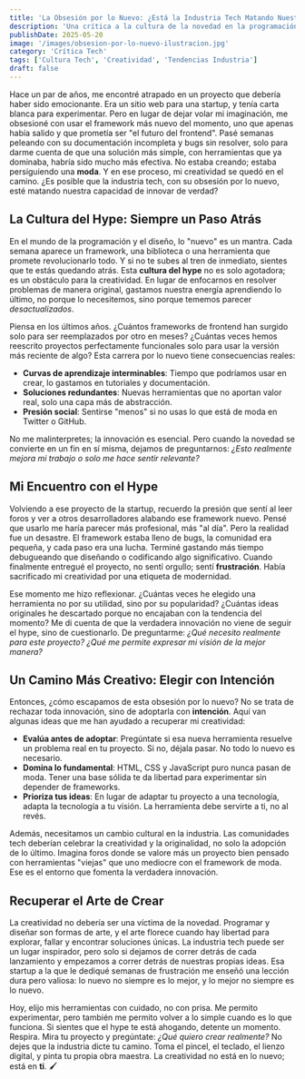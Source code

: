 ```yaml
---
title: 'La Obsesión por lo Nuevo: ¿Está la Industria Tech Matando Nuestra Creatividad? 🛠️'
description: 'Una crítica a la cultura de la novedad en la programación y el diseño, explorando cómo la presión por adoptar lo último puede sofocar la creatividad y el pensamiento original.'
publishDate: 2025-05-20
image: '/images/obsesion-por-lo-nuevo-ilustracion.jpg'
category: 'Crítica Tech'
tags: ['Cultura Tech', 'Creatividad', 'Tendencias Industria']
draft: false
---
```


Hace un par de años, me encontré atrapado en un proyecto que debería haber sido emocionante. Era un sitio web para una startup, y tenía carta blanca para experimentar. Pero en lugar de dejar volar mi imaginación, me obsesioné con usar el framework más nuevo del momento, uno que apenas había salido y que prometía ser "el futuro del frontend". Pasé semanas peleando con su documentación incompleta y bugs sin resolver, solo para darme cuenta de que una solución más simple, con herramientas que ya dominaba, habría sido mucho más efectiva. No estaba creando; estaba persiguiendo una **moda**. Y en ese proceso, mi creatividad se quedó en el camino. ¿Es posible que la industria tech, con su obsesión por lo nuevo, esté matando nuestra capacidad de innovar de verdad?

## La Cultura del Hype: Siempre un Paso Atrás

En el mundo de la programación y el diseño, lo "nuevo" es un mantra. Cada semana aparece un framework, una biblioteca o una herramienta que promete revolucionarlo todo. Y si no te subes al tren de inmediato, sientes que te estás quedando atrás. Esta **cultura del hype** no es solo agotadora; es un obstáculo para la creatividad. En lugar de enfocarnos en resolver problemas de manera original, gastamos nuestra energía aprendiendo lo último, no porque lo necesitemos, sino porque tememos parecer _desactualizados_.

Piensa en los últimos años. ¿Cuántos frameworks de frontend han surgido solo para ser reemplazados por otro en meses? ¿Cuántas veces hemos reescrito proyectos perfectamente funcionales solo para usar la versión más reciente de algo? Esta carrera por lo nuevo tiene consecuencias reales:

- **Curvas de aprendizaje interminables**: Tiempo que podríamos usar en crear, lo gastamos en tutoriales y documentación.
- **Soluciones redundantes**: Nuevas herramientas que no aportan valor real, solo una capa más de abstracción.
- **Presión social**: Sentirse "menos" si no usas lo que está de moda en Twitter o GitHub.

No me malinterpretes; la innovación es esencial. Pero cuando la novedad se convierte en un fin en sí misma, dejamos de preguntarnos: _¿Esto realmente mejora mi trabajo o solo me hace sentir relevante?_

## Mi Encuentro con el Hype

Volviendo a ese proyecto de la startup, recuerdo la presión que sentí al leer foros y ver a otros desarrolladores alabando ese framework nuevo. Pensé que usarlo me haría parecer más profesional, más "al día". Pero la realidad fue un desastre. El framework estaba lleno de bugs, la comunidad era pequeña, y cada paso era una lucha. Terminé gastando más tiempo debugueando que diseñando o codificando algo significativo. Cuando finalmente entregué el proyecto, no sentí orgullo; sentí **frustración**. Había sacrificado mi creatividad por una etiqueta de modernidad.

Ese momento me hizo reflexionar. ¿Cuántas veces he elegido una herramienta no por su utilidad, sino por su popularidad? ¿Cuántas ideas originales he descartado porque no encajaban con la tendencia del momento? Me di cuenta de que la verdadera innovación no viene de seguir el hype, sino de cuestionarlo. De preguntarme: _¿Qué necesito realmente para este proyecto? ¿Qué me permite expresar mi visión de la mejor manera?_

## Un Camino Más Creativo: Elegir con Intención

Entonces, ¿cómo escapamos de esta obsesión por lo nuevo? No se trata de rechazar toda innovación, sino de adoptarla con **intención**. Aquí van algunas ideas que me han ayudado a recuperar mi creatividad:

- **Evalúa antes de adoptar**: Pregúntate si esa nueva herramienta resuelve un problema real en tu proyecto. Si no, déjala pasar. No todo lo nuevo es necesario.
- **Domina lo fundamental**: HTML, CSS y JavaScript puro nunca pasan de moda. Tener una base sólida te da libertad para experimentar sin depender de frameworks.
- **Prioriza tus ideas**: En lugar de adaptar tu proyecto a una tecnología, adapta la tecnología a tu visión. La herramienta debe servirte a ti, no al revés.

Además, necesitamos un cambio cultural en la industria. Las comunidades tech deberían celebrar la creatividad y la originalidad, no solo la adopción de lo último. Imagina foros donde se valore más un proyecto bien pensado con herramientas "viejas" que uno mediocre con el framework de moda. Ese es el entorno que fomenta la verdadera innovación.

## Recuperar el Arte de Crear

La creatividad no debería ser una víctima de la novedad. Programar y diseñar son formas de arte, y el arte florece cuando hay libertad para explorar, fallar y encontrar soluciones únicas. La industria tech puede ser un lugar inspirador, pero solo si dejamos de correr detrás de cada lanzamiento y empezamos a correr detrás de nuestras propias ideas. Esa startup a la que le dediqué semanas de frustración me enseñó una lección dura pero valiosa: lo nuevo no siempre es lo mejor, y lo mejor no siempre es lo nuevo.

Hoy, elijo mis herramientas con cuidado, no con prisa. Me permito experimentar, pero también me permito volver a lo simple cuando es lo que funciona. Si sientes que el hype te está ahogando, detente un momento. Respira. Mira tu proyecto y pregúntate: _¿Qué quiero crear realmente?_ No dejes que la industria dicte tu camino. Toma el pincel, el teclado, el lienzo digital, y pinta tu propia obra maestra. La creatividad no está en lo nuevo; está en **ti**. 🖌️

